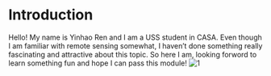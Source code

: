 # Introduction

Hello! My name is Yinhao Ren and I am a USS student in CASA. Even though I am familiar with remote sensing somewhat, I haven't done something really fascinating and attractive about this topic. So here I am, looking forword to learn something fun and hope I can pass this module!
![1](pp.jpg)